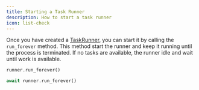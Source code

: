 ```yaml
---
title: Starting a Task Runner
description: How to start a task runner
icon: list-check
---
```


Once you have created a [TaskRunner](/workflows/task-runners), you can start it by calling the `run_forever` method.
This method start the runner and keep it running until the process is terminated. If no tasks are available, the
runner idle and wait until work is available.

<RequestExample>

```python Python (Sync)
runner.run_forever()
```

```python Python (Async)
await runner.run_forever()
```

</RequestExample>
